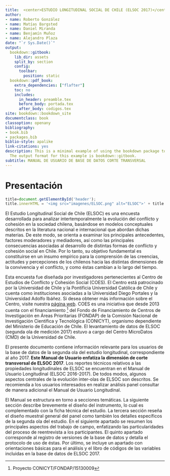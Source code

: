 ```yaml
--- 
title:  <center>ESTUDIO LONGITUDINAL SOCIAL DE CHILE (ELSOC 2017)</center>
author:
- name: Roberto González
- name: Matías Bargsted
- name: Daniel Miranda
- name: Benjamín Muñoz
- name: Alejandro Plaza
date: "`r Sys.Date()`"
output:
  bookdown::gitbook:
    lib_dir: assets
    split_by: section
    config:
      toolbar:
        position: static
  bookdown::pdf_book:
    extra_dependencies: ["flafter"]
    toc: no
    includes:
      in_header: preamble.tex
      before_body: portada.tex
      after_body: codigos.tex
site: bookdown::bookdown_site
documentclass: book
classoption: openany
bibliography:
- book.bib
- packages.bib
biblio-style: apalike
link-citations: yes
description: This is a minimal example of using the bookdown package to write a book.
  The output format for this example is bookdown::gitbook.
subtitle: MANUAL DE USUARIO DE BASE DE DATOS CORTE TRANSVERSAL
---
```


# Presentación {#present}

```js
title=document.getElementById('header');
title.innerHTML = '<img src="imagenes/ELSOC.png" alt="ELSOC">' + title.innerHTML
```

El Estudio Longitudinal  Social de Chile (ELSOC) es una encuesta desarrollada para analizar intertemporalmente la evolución del conflicto y cohesión en la sociedad chilena, basándose en modelos conceptuales descritos en la literatura nacional e internacional que abordan dichas materias. De este modo, se orienta a examinar los principales antecedentes, factores moderadores y mediadores, así como las principales consecuencias asociadas al desarrollo de distintas formas de conflicto y cohesión social en Chile. Por lo tanto, su objetivo fundamental es constituirse en un insumo empírico para la comprensión de las creencias, actitudes y percepciones de los chilenos hacia las distintas dimensiones de la convivencia y el conflicto, y como éstas cambian a lo largo del tiempo.

Esta encuesta fue diseñada por investigadores pertenecientes al Centro de Estudios de Conflicto y Cohesión Social (COES). El Centro está patrocinado por la Universidad de Chile y la Pontificia Universidad Católica de Chile y cuenta como instituciones asociadas a la Universidad Diego Portales y la Universidad Adolfo Ibáñez. Si desea obtener más información sobre el Centro, visite nuestra [página web](http://www.coes.cl/). COES es una iniciativa que desde 2013 cuenta con el financiamiento ^[Proyecto CONICYT/FONDAP/15130009] del Fondo de Financiamiento de Centros de Investigación en Áreas Prioritarias (FONDAP) de la Comisión Nacional de Investigación Científica y Tecnológica (CONICYT), organismo dependiente del Ministerio de Educación de Chile. El levantamiento de datos de ELSOC (segunda ola de medición 2017) estuvo a cargo del Centro MicroDatos (CMD) de la Universidad de Chile.

El presente documento contiene  información relevante para los usuarios de la base de datos de la segunda ola del estudio longitudinal, correspondiente al año 2017. **Este Manual de Usuario enfatiza la dimensión de corte transversal de ELSOC 2017**. Los reportes técnicos relativos a las propiedades longitudinales de ELSOC se encuentran en el Manual de Usuario Longitudinal (ELSOC 2016-2017). De todos modos, algunos aspectos centrales de la evolución inter-olas de ELSOC son descritos. Se recomienda a los usuarios interesados en realizar análisis panel consultar de manera adicional el Manual de Usuario Longitudinal.

El Manual se estructura en torno a secciones temáticas. La siguiente sección describe brevemente el diseño del instrumento, lo cual es complementado con la ficha técnica del estudio. La tercera sección reseña el diseño muestral general del panel como también los detalles específicos de la segunda ola del estudio. En el siguiente apartado se resumen los principales aspectos del trabajo de campo, enfatizando las particularidades del proceso de reentrevista a los participantes. El quinto apartado corresponde al registro de versiones de la base de datos y detalla el protocolo de uso de éstas.  Por último, se incluye un apartado con orientaciones básicas para el análisis y el libro de códigos de las variables incluidas en la base de datos de ELSOC 2017. 


